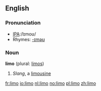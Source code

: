 ==English==

===Pronunciation===
*[[w:International Phonetic Alphabet|IPA]]:/lɪmoʊ/
*Rhymes: [[Rhymes:English:-ɪməʊ|-ɪməʊ]]

===Noun===
'''limo''' (plural: [[limos]])

# ''Slang'', a [[limousine]]

[[fr:limo]]
[[io:limo]]
[[nl:limo]]
[[no:limo]]
[[pl:limo]]
[[zh:limo]]